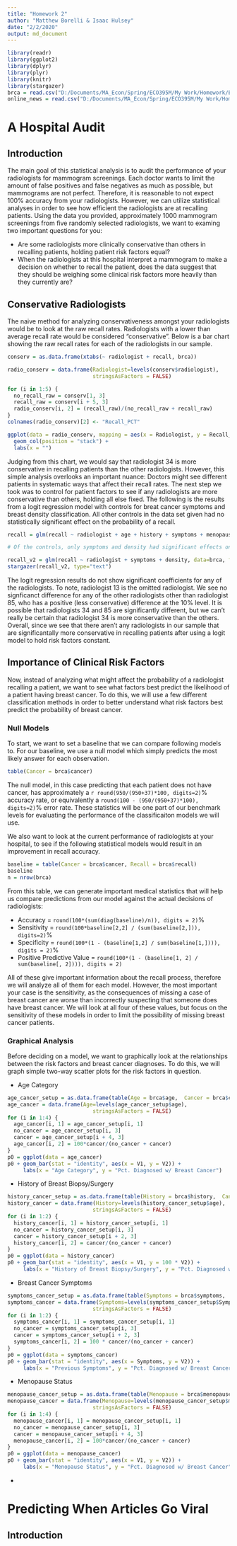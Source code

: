 ```yaml
---
title: "Homework 2"
author: "Matthew Borelli & Isaac Hulsey"
date: "2/2/2020"
output: md_document
---
```


```r
library(readr)
library(ggplot2)
library(dplyr)
library(plyr)
library(knitr)
library(stargazer)
brca = read.csv("D:/Documents/MA_Econ/Spring/ECO395M/My Work/Homework/ECO395M_HW2/data/brca.csv")
online_news = read.csv("D:/Documents/MA_Econ/Spring/ECO395M/My Work/Homework/ECO395M_HW2/data/online_news.csv")
```

# A Hospital Audit

## Introduction

The main goal of this statistical analysis is to audit the performance of your radiologists for mammogram screenings. Each doctor wants to limit the amount of false positives and false negatives as much as possible, but mammograms are not perfect. Therefore, it is reasonable to not expect 100% accuracy from your radiologists. However, we can utilize statistical analyses in order to see how efficient the radiologists are at recalling patients. Using the data you provided, approximately 1000 mammogram screenings from five randomly selected radiologists, we want to examing two important questions for you:

- Are some radiologists more clinically conservative than others in recalling patients, holding patient risk factors equal?
- When the radiologists at this hospital interpret a mammogram to make a decision on whether to recall the patient, does the data suggest that they should be weighing some clinical risk factors more heavily than they currently are?

## Conservative Radiologists

The naive method for analyzing conservativeness amongst your radiologists would be to look at the raw recall rates. Radiologists with a lower than average recall rate would be considered "conservative". Below is a bar chart showing the raw recall rates for each of the radiologists in our sample.

```r
conserv = as.data.frame(xtabs(~ radiologist + recall, brca))

radio_conserv = data.frame(Radiologist=levels(conserv$radiologist),
                           stringsAsFactors = FALSE)

for (i in 1:5) {
  no_recall_raw = conserv[1, 3]
  recall_raw = conserv[i + 5, 3]
  radio_conserv[i, 2] = (recall_raw)/(no_recall_raw + recall_raw)
}
colnames(radio_conserv)[2] <- "Recall_PCT"

ggplot(data = radio_conserv, mapping = aes(x = Radiologist, y = Recall_PCT)) +
  geom_col(position = "stack") +
  labs(x = "")

```

Judging from this chart, we would say that radiologist 34 is more conservative in recalling patients than the other radiologists. However, this simple analysis overlooks an important nuance: Doctors might see different patients in systematic ways that affect their recall rates. The next step we took was to control for patient factors to see if any radiologists are  more conservative than others, holding all else fixed. The following is the results from a logit regression model with controls for breat cancer symptoms and breast density classification. All other controls in the data set given had no statistically significant effect on the probability of a recall. 

```r
recall = glm(recall ~ radiologist + age + history + symptoms + menopause + density, data=brca, family=binomial)

# Of the controls, only symptoms and density had significant effects on recall, adjust model

recall_v2 = glm(recall ~ radiologist + symptoms + density, data=brca, family=binomial)
stargazer(recall_v2, type="text")
```

The logit regression results do not show significant coefficients for any of the radiologists. To note, radiologist 13 is the omitted radiologist. We see no signficanct difference for any of the other radiologists other than radiologist 85, who has a positive (less conservative) difference at the 10% level. It is possible that radiologists 34 and 85 are significantly different, but we can't really be certain that radiologist 34 is more conservative than the others. Overall, since we see that there aren't any radiologists in our sample that are significantally more conservative in recalling patients after using a logit model to hold risk factors constant.

## Importance of Clinical Risk Factors

Now, instead of analyzing what might affect the probability of a radiologist recalling a patient, we want to see what factors best predict the likelihood of a patient having breast cancer. To do this, we will use a few different classification methods in order to better understand what risk factors best predict the probability of breast cancer.

### Null Models

To start, we want to set a baseline that we can compare following models to. For our baseline, we use a null model which simply predicts the most likely answer for each observation.

```r
table(Cancer = brca$cancer)
```

The null model, in this case predicting that each patient does not have cancer, has approximately a `r round(950/(950+37)*100, digits=2)`% accuracy rate, or equivalently a `round(100 - (950/(950+37)*100), digits=2)`% error rate. These statistics will be one part of our benchmark levels for evaluating the performance of the classificaiton models we will use.

We also want to look at the current performance of radiologists at your hospital, to see if the following statistical models would result in an improvement in recall accuracy.

```r
baseline = table(Cancer = brca$cancer, Recall = brca$recall)
baseline
n = nrow(brca)
```

From this table, we can generate important medical statistics that will help us compare predictions from our model against the actual decisions of radiologists:

- Accuracy = `round(100*(sum(diag(baseline)/n)), digits = 2)`%
- Sensitivity = `round(100*baseline[2,2] / (sum(baseline[2,])), digits=2)`%
- Specificity = `round(100*(1 - (baseline[1,2] / sum(baseline[1,]))), digits = 2)`%
- Positive Predictive Value = `round(100*(1 - (baseline[1, 2] / sum(baseline[, 2]))), digits = 2)`

All of these give important information about the recall process, therefore we will analyze all of them for each model. However, the most important your case is the sensitivity, as the consequences of missing a case of breast cancer are worse than incorrectly suspecting that someone does have breast cancer. We will look at all four of these values, but focus on the sensitivity of these models in order to limit the possibility of missing breast cancer patients.


### Graphical Analysis

Before deciding on a model, we want to graphically look at the relationships between the risk factors and breast cancer diagnoses. To do this, we will graph simple two-way scatter plots for the risk factors in question.

- Age Category
```r
age_cancer_setup = as.data.frame(table(Age = brca$age,  Cancer = brca$cancer))
age_cancer = data.frame(Age=levels(age_cancer_setup$age),
                           stringsAsFactors = FALSE)
for (i in 1:4) {
  age_cancer[i, 1] = age_cancer_setup[i, 1]
  no_cancer = age_cancer_setup[i, 3]
  cancer = age_cancer_setup[i + 4, 3]
  age_cancer[i, 2] = 100*cancer/(no_cancer + cancer)
}
p0 = ggplot(data = age_cancer)
p0 + geom_bar(stat = "identity", aes(x = V1, y = V2)) + 
     labs(x = "Age Category", y = "Pct. Diagnosed w/ Breast Cancer")
```

- History of Breast Biopsy/Surgery 
```r
history_cancer_setup = as.data.frame(table(History = brca$history,  Cancer = brca$cancer))
history_cancer = data.frame(History=levels(history_cancer_setup$age),
                           stringsAsFactors = FALSE)
for (i in 1:2) {
  history_cancer[i, 1] = history_cancer_setup[i, 1]
  no_cancer = history_cancer_setup[i, 3]
  cancer = history_cancer_setup[i + 2, 3]
  history_cancer[i, 2] = cancer/(no_cancer + cancer)
}
p0 = ggplot(data = history_cancer)
p0 + geom_bar(stat = "identity", aes(x = V1, y = 100 * V2)) + 
     labs(x = "History of Breast Biopsy/Surgery", y = "Pct. Diagnosed w/ Breast Cancer")
```

- Breast Cancer Symptoms

```r
symptoms_cancer_setup = as.data.frame(table(Symptoms = brca$symptoms,  Cancer = brca$cancer))
symptoms_cancer = data.frame(Symptoms=levels(symptoms_cancer_setup$Symptoms),
                           stringsAsFactors = FALSE)
for (i in 1:2) {
  symptoms_cancer[i, 1] = symptoms_cancer_setup[i, 1]
  no_cancer = symptoms_cancer_setup[i, 3]
  cancer = symptoms_cancer_setup[i + 2, 3]
  symptoms_cancer[i, 2] = 100 * cancer/(no_cancer + cancer)
}
p0 = ggplot(data = symptoms_cancer)
p0 + geom_bar(stat = "identity", aes(x = Symptoms, y = V2)) + 
     labs(x = "Previous Symptoms", y = "Pct. Diagnosed w/ Breast Cancer")
```

- Menopause Status

```r
menopause_cancer_setup = as.data.frame(table(Menopause = brca$menopause,  Cancer = brca$cancer))
menopause_cancer = data.frame(Menopause=levels(menopause_cancer_setup$menopause),
                           stringsAsFactors = FALSE)
for (i in 1:4) {
  menopause_cancer[i, 1] = menopause_cancer_setup[i, 1]
  no_cancer = menopause_cancer_setup[i, 3]
  cancer = menopause_cancer_setup[i + 4, 3]
  menopause_cancer[i, 2] = 100*cancer/(no_cancer + cancer)
}
p0 = ggplot(data = menopause_cancer)
p0 + geom_bar(stat = "identity", aes(x = V1, y = V2)) + 
     labs(x = "Menopause Status", y = "Pct. Diagnosed w/ Breast Cancer")
```
-



###

# Predicting When Articles Go Viral

## Introduction


